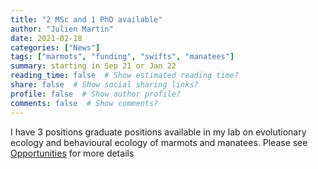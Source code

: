 ```yaml
---
title: "2 MSc and 1 PhD available"
author: "Julien Martin"
date: 2021-02-18
categories: ["News"]
tags: ["marmots", "funding", "swifts", "manatees"]
summary: starting in Sep 21 or Jan 22
reading_time: false  # Show estimated reading time?
share: false  # Show social sharing links?
profile: false  # Show author profile?
comments: false  # Show comments?
---
```

I have 3 positions graduate positions available in my lab on evolutionary ecology and behavioural ecology
of marmots and manatees.
Please see [Opportunities](/opportunities) for more details
